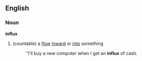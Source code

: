==English==

===Noun===
'''influx'''
#(countable) a [[flow]] [[inward]] or [[into]] something
#:''I'll buy a new computer when I get an '''influx''' of cash.